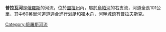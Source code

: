 {{Unreferenced |time=2021-05-12T10:50:52+00:00 }}
'''普拉瓦河'''是[[俄羅斯|俄羅斯]]的河流，位於[[圖拉州|圖拉州]]內，屬於[[烏帕河|烏帕河]]的右支流，河道全長101公里，其中60英里河道道適合進行划艇和獨木舟，河畔城鎮有[[普拉夫斯克|普拉夫斯克]]。

[[Category:俄羅斯河流|Category:俄羅斯河流]]

{{Russia-geo-stub}}